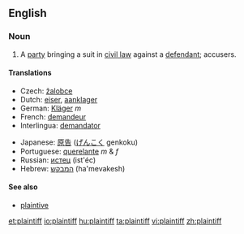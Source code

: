 ==English==
{{wikipedia}}
===Noun===
{{en-noun}}

#A [[party]] bringing a suit in [[civil law]] against a [[defendant]]; accusers.

====Translations====
{{top}}
*Czech: [[žalobce]] {{m}}
*Dutch: [[eiser]], [[aanklager]]
*German: [[Kläger]] ''m''
*French: [[demandeur]]
*Interlingua: [[demandator]]
{{mid}}
*Japanese: [[原告]] ([[げんこく]] genkoku)
*Portuguese: [[querelante]] ''m'' & ''f''
*Russian: [[истец]] (ist'éc) {{m}}
*Hebrew: [[המבקש]] (ha'mevakesh)
{{bottom}}

====See also====
*[[plaintive]]

[[et:plaintiff]]
[[io:plaintiff]]
[[hu:plaintiff]]
[[ta:plaintiff]]
[[vi:plaintiff]]
[[zh:plaintiff]]